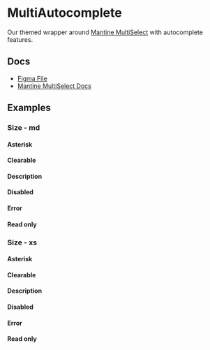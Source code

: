 
<Meta of={MultiAutocompleteStories} />

# MultiAutocomplete

Our themed wrapper around [Mantine MultiSelect](https://v6.mantine.dev/core/multi-select/) with autocomplete features.

## Docs

- [Figma File](https://www.figma.com/file/21uCY0czmCfb6QBjRce0I8/Input-%2F-MultiSelect?type=design&node-id=1-96&mode=design&t=Mk8RP6HsneuWzHtr-0)
- [Mantine MultiSelect Docs](https://v6.mantine.dev/core/multi-select/)

## Examples

<Canvas>
  <Story of={MultiAutocompleteStories.Default_} />
</Canvas>

### Size - md

<Canvas>
  <Story of={MultiAutocompleteStories.EmptyMd_} />
</Canvas>

#### Asterisk

<Canvas>
  <Story of={MultiAutocompleteStories.AsteriskMd_} />
</Canvas>

#### Clearable

<Canvas>
  <Story of={MultiAutocompleteStories.ClearableMd_} />
</Canvas>

#### Description

<Canvas>
  <Story of={MultiAutocompleteStories.DescriptionMd_} />
</Canvas>

#### Disabled

<Canvas>
  <Story of={MultiAutocompleteStories.DisabledMd_} />
</Canvas>

#### Error

<Canvas>
  <Story of={MultiAutocompleteStories.ErrorMd_} />
</Canvas>

#### Read only

<Canvas>
  <Story of={MultiAutocompleteStories.ReadOnlyMd_} />
</Canvas>

### Size - xs

<Canvas>
  <Story of={MultiAutocompleteStories.EmptyXs_} />
</Canvas>

#### Asterisk

<Canvas>
  <Story of={MultiAutocompleteStories.AsteriskXs_} />
</Canvas>

#### Clearable

<Canvas>
  <Story of={MultiAutocompleteStories.ClearableXs_} />
</Canvas>

#### Description

<Canvas>
  <Story of={MultiAutocompleteStories.DescriptionXs_} />
</Canvas>

#### Disabled

<Canvas>
  <Story of={MultiAutocompleteStories.DisabledXs_} />
</Canvas>

#### Error

<Canvas>
  <Story of={MultiAutocompleteStories.ErrorXs_} />
</Canvas>

#### Read only

<Canvas>
  <Story of={MultiAutocompleteStories.ReadOnlyXs_} />
</Canvas>
